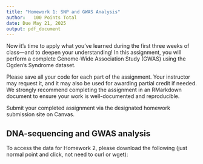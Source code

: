 ```yaml
---
title: "Homework 1: SNP and GWAS Analysis"
author:   100 Points Total
date: Due May 21, 2025
output: pdf_document
---
```


Now it’s time to apply what you’ve learned during the first three weeks of class—and to deepen your understanding! In this assignment, you will perform a complete Genome-Wide Association Study (GWAS) using the Ogden’s Syndrome dataset.

Please save all your code for each part of the assignment. Your instructor may request it, and it may also be used for awarding partial credit if needed. We strongly recommend completing the assignment in an RMarkdown document to ensure your work is well-documented and reproducible.

Submit your completed assignment via the designated homework submission site on Canvas.

## DNA-sequencing and GWAS analysis
To access the data for Homework 2, please download the following (just normal point and click, not need to curl or wget): \href{https://www.dropbox.com/scl/fi/ezilkcxjjhlcft20965fz/ogdens_data.tar?rlkey=jshzg6d0h7e7q58hucue2h0up&st=pa8xh3jo&dl=0}{https://www.dropbox.com/scl/fi/ezilkcxjjhlcft20965fz/ogdens\_data.tar?rlkey= jshzg6d0h7e7q58hucue2h0up\&st=pa8xh3jo\&dl=0}
\begin{enumerate}

  \item What command did you use to extract this tarball for this repository: 
  \begin{enumerate}
    \item unzip ogdens\_data.tar
    \item tar -czf ogdens\_data.tar
    \item tar -xvf ogdens\_data.tar
    \item tar --remove-files ogdens\_data.tar
  \end{enumerate}

  \item Use an appropriate Unix command to to merge the `proband\_29.fq.gz' and the `proband\_short.fg.gz' files as these are from the same sample. The following can be used:  
 \begin{enumerate}
    \item cat proband\_29.fq.gz proband\_short.fq.gz > proband\_merged.fq.gz
    \item cat proband\_29.fq.gz > proband\_short.fq.gz > proband\_merged.fq.gz
    \item merge proband\_29.fq.gz proband\_short.fq.gz > proband\_merged.fq.gz
    \item gzip proband\_29.fq.gz proband\_short.fq.gz > proband\_merged.fq.gz
  \end{enumerate}

  \item Use FASTQC and MultiQC to summarize the FASTQ files for these datasets. Should we be concerned about the quality of these data? Why or why not?
  \begin{enumerate}
    \item No—overall quality scores are strong, and the minor issues found are typical of short-read sequencing and can be ignored.
    \item Yes—there are multiple indicators of potential problems, including duplication, GC bias, and adapter contamination.
    \item No—FASTQC and MultiQC do not typically reveal serious quality concerns unless there is complete sequencing failure.
    \item Yes—all samples failed the sequence quality histogram and length distribution checks.
  \end{enumerate}

\item For which diagnostics do these data fail, based on the MultiQC summary of the FASTQC results?
  \begin{enumerate}
    \item Only per-base sequence quality and sequence length distribution failed across all samples.
    \item The samples failed in having uniformly high quality and balanced GC content.
    \item Several samples had high duplicate read levels, unbalanced GC content, one had poor per-tile sequence quality, and one showed excessive adapter contamination.     \item There were no actual failed diagnostics—MultiQC flagged warnings, not failures. 
  \end{enumerate}

  \item Align genome sequences from these human sequencing experiment using `bwa' to the `chrX\_5MB.fa' reference. Which is the appropriate unix command for this purpose?
  \begin{enumerate}
    \item bwa mem ../genome/chrX\_5MB.fa proband\_merged.fq.gz > proband.sam
    \item bwa aln ../genome/chrX\_5MB.fa proband\_merged.fq.gz > proband.sam
    \item bwa mem proband\_merged.fq.gz ../genome/chrX\_5MB.fa > proband.sam
    \item bwa mem -i ../genome/chrX\_5MB.fa proband\_merged.fq.gz -o proband.sam
  \end{enumerate}

  \item Process the reads through `samtools mpileup` to generate a .vcf file. How many lines are in your final .vcf file for the proband?
 \begin{enumerate}
    \item 1303522 
    \item 320145
    \item 57890
    \item 2049831
  \end{enumerate}

  \item Complete this process using GATK to generate an alternative .vcf file. How do the .vcf files compare? Which of the following is NOT true?
  \begin{enumerate}
    \item GATK and pileup agree on a small number of high-confidence variants.
    \item Pileup reports many more candidate variants than GATK due to fewer filters.
    \item GATK uses additional quality metrics and statistical models to reduce false positives.
    \item GATK and pileup produce nearly identical sets of variant calls across the genome.
  \end{enumerate}

  \item Generate a Manhattan plot, comparing the proband sequences with the sequences from the brother and uncle. List the SNPs/regions of interest. Upload a .png or .jpeg of your Manhattan plot here. 

\item What is the genotype of the reference and the proband at position chrX\_149913753:2939281? This is the disease-causing SNP.
  \begin{enumerate}
    \item Reference = A, Proband = G
    \item Reference = A, Proband = A
    \item Reference = G, Proband = A
    \item Reference = G, Proband = G
  \end{enumerate}

\item Are the mother and grandmother heterozygous at position chrX\_149913753:2939281? What is their genotype at this location, and why is this important? 
  \begin{enumerate}
    \item Yes, both are heterozygous (A/G). This is important because the mutation is X-linked and recessive. Female carriers (mother and grandmother) can pass the mutation to male offspring, who are affected if they inherit the variant.
    \item No, both are homozygous for the reference allele (A/A). This would suggest a de novo mutation in the proband, which is inconsistent with inheritance patterns.
    \item Yes, both are homozygous for the alternate allele (G/G). This would likely mean they are also affected, inconsistent with X-linked recessive inheritance in females.
    \item No, the mother is heterozygous (A/G) and the grandmother is homozygous reference (A/A), which would break the expected pattern of inheritance.
  \end{enumerate}

\end{enumerate}

